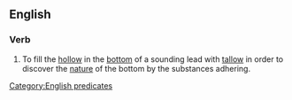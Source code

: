 ==English==

===Verb===
{{en-verb|head=[[arm]] the [[lead]]|arms the lead|arming the lead|armed the lead}}

# {{context|obsolete|nautical}} To fill the [[hollow]] in the [[bottom]] of a sounding lead with [[tallow]] in order to discover the [[nature]] of the bottom by the substances adhering.

[[Category:English predicates]]